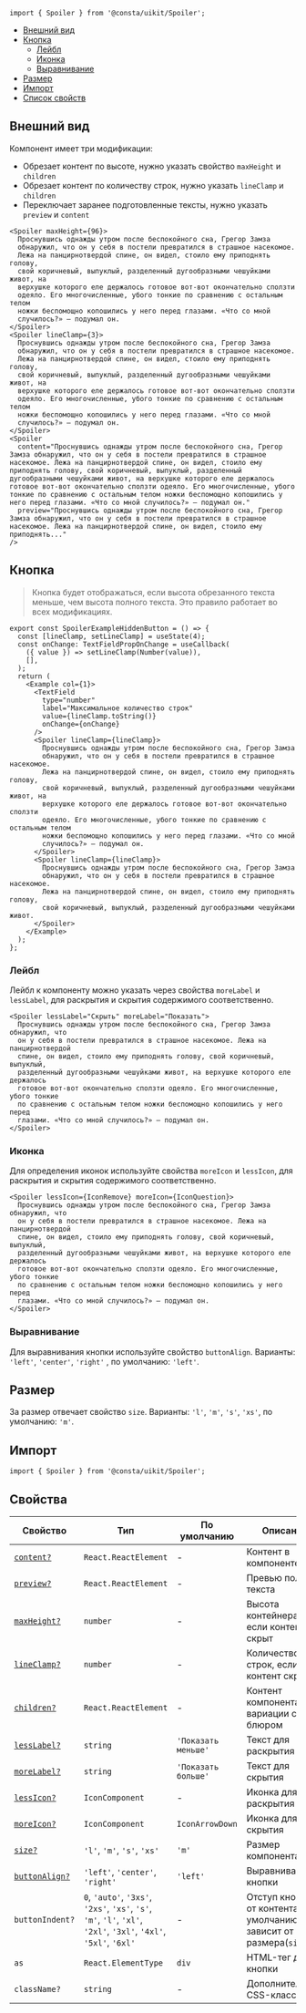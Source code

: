 
```tsx
import { Spoiler } from '@consta/uikit/Spoiler';
```

<MdxMenu>

- [Внешний вид](#внешний-вид)
- [Кнопка](#кнопка)
  - [Лейбл](#лейбл)
  - [Иконка](#иконка)
  - [Выравнивание](#выравнивание)
- [Размер](#размер)
- [Импорт](#импорт)
- [Список свойств](#свойства)

</MdxMenu>

## Внешний вид

Компонент имеет три модификации:

- Обрезает контент по высоте, нужно указать свойство `maxHeight` и `children`
- Обрезает контент по количеству строк, нужно указать `lineClamp` и `children`
- Переключает заранее подготовленные тексты, нужно указать `preview` и `content`

```tsx
<Spoiler maxHeight={96}>
  Проснувшись однажды утром после беспокойного сна, Грегор Замза
  обнаружил, что он у себя в постели превратился в страшное насекомое.
  Лежа на панцирнотвердой спине, он видел, стоило ему приподнять голову,
  свой коричневый, выпуклый, разделенный дугообразными чешуйками живот, на
  верхушке которого еле держалось готовое вот-вот окончательно сползти
  одеяло. Его многочисленные, убого тонкие по сравнению с остальным телом
  ножки беспомощно копошились у него перед глазами. «Что со мной
  случилось?» – подумал он.
</Spoiler>
<Spoiler lineClamp={3}>
  Проснувшись однажды утром после беспокойного сна, Грегор Замза
  обнаружил, что он у себя в постели превратился в страшное насекомое.
  Лежа на панцирнотвердой спине, он видел, стоило ему приподнять голову,
  свой коричневый, выпуклый, разделенный дугообразными чешуйками живот, на
  верхушке которого еле держалось готовое вот-вот окончательно сползти
  одеяло. Его многочисленные, убого тонкие по сравнению с остальным телом
  ножки беспомощно копошились у него перед глазами. «Что со мной
  случилось?» – подумал он.
</Spoiler>
<Spoiler
  content="Проснувшись однажды утром после беспокойного сна, Грегор Замза обнаружил, что он у себя в постели превратился в страшное насекомое. Лежа на панцирнотвердой спине, он видел, стоило ему приподнять голову, свой коричневый, выпуклый, разделенный дугообразными чешуйками живот, на верхушке которого еле держалось готовое вот-вот окончательно сползти одеяло. Его многочисленные, убого тонкие по сравнению с остальным телом ножки беспомощно копошились у него перед глазами. «Что со мной случилось?» – подумал он."
  preview="Проснувшись однажды утром после беспокойного сна, Грегор Замза обнаружил, что он у себя в постели превратился в страшное насекомое. Лежа на панцирнотвердой спине, он видел, стоило ему приподнять..."
/>
```

<SpoilerExampleMode />

## Кнопка

> Кнопка будет отображаться, если высота обрезанного текста меньше, чем высота полного текста.
> Это правило работает во всех модификациях.

```tsx
export const SpoilerExampleHiddenButton = () => {
  const [lineClamp, setLineClamp] = useState(4);
  const onChange: TextFieldPropOnChange = useCallback(
    ({ value }) => setLineClamp(Number(value)),
    [],
  );
  return (
    <Example col={1}>
      <TextField
        type="number"
        label="Максимальное количество строк"
        value={lineClamp.toString()}
        onChange={onChange}
      />
      <Spoiler lineClamp={lineClamp}>
        Проснувшись однажды утром после беспокойного сна, Грегор Замза
        обнаружил, что он у себя в постели превратился в страшное насекомое.
        Лежа на панцирнотвердой спине, он видел, стоило ему приподнять голову,
        свой коричневый, выпуклый, разделенный дугообразными чешуйками живот, на
        верхушке которого еле держалось готовое вот-вот окончательно сползти
        одеяло. Его многочисленные, убого тонкие по сравнению с остальным телом
        ножки беспомощно копошились у него перед глазами. «Что со мной
        случилось?» – подумал он.
      </Spoiler>
      <Spoiler lineClamp={lineClamp}>
        Проснувшись однажды утром после беспокойного сна, Грегор Замза
        обнаружил, что он у себя в постели превратился в страшное насекомое.
        Лежа на панцирнотвердой спине, он видел, стоило ему приподнять голову,
        свой коричневый, выпуклый, разделенный дугообразными чешуйками живот.
      </Spoiler>
    </Example>
  );
};
```

<SpoilerExampleHiddenButton />

### Лейбл

Лейбл к компоненту можно указать через свойства `moreLabel` и `lessLabel`, для раскрытия и скрытия содержимого соответственно.

```tsx
<Spoiler lessLabel="Скрыть" moreLabel="Показать">
  Проснувшись однажды утром после беспокойного сна, Грегор Замза обнаружил, что
  он у себя в постели превратился в страшное насекомое. Лежа на панцирнотвердой
  спине, он видел, стоило ему приподнять голову, свой коричневый, выпуклый,
  разделенный дугообразными чешуйками живот, на верхушке которого еле держалось
  готовое вот-вот окончательно сползти одеяло. Его многочисленные, убого тонкие
  по сравнению с остальным телом ножки беспомощно копошились у него перед
  глазами. «Что со мной случилось?» – подумал он.
</Spoiler>
```

<SpoilerExampleLabel />

### Иконка

Для определения иконок используйте свойства `moreIcon` и `lessIcon`, для раскрытия и скрытия содержимого соответственно.

```tsx
<Spoiler lessIcon={IconRemove} moreIcon={IconQuestion}>
  Проснувшись однажды утром после беспокойного сна, Грегор Замза обнаружил, что
  он у себя в постели превратился в страшное насекомое. Лежа на панцирнотвердой
  спине, он видел, стоило ему приподнять голову, свой коричневый, выпуклый,
  разделенный дугообразными чешуйками живот, на верхушке которого еле держалось
  готовое вот-вот окончательно сползти одеяло. Его многочисленные, убого тонкие
  по сравнению с остальным телом ножки беспомощно копошились у него перед
  глазами. «Что со мной случилось?» – подумал он.
</Spoiler>
```

<SpoilerExampleIcon />

### Выравнивание

Для выравнивания кнопки используйте свойство `buttonAlign`. Варианты: `'left'`, `'center'`, `'right'` , по умолчанию: `'left'`.

<SpoilerExampleAlign />

## Размер

За размер отвечает свойство `size`. Варианты: `'l'`, `'m'`, `'s'`, `'xs'`, по умолчанию: `'m'`.

<SpoilerExampleSize />

## Импорт

```tsx
import { Spoiler } from '@consta/uikit/Spoiler';
```

## Свойства

| Свойство                        | Тип                                                                                                               | По умолчанию        | Описание                                                           |
| ------------------------------- | ----------------------------------------------------------------------------------------------------------------- | ------------------- | ------------------------------------------------------------------ |
| [`content?`](#внешний-вид)      | `React.ReactElement`                                                                                              | -                   | Контент в компоненте                                               |
| [`preview?`](#внешний-вид)      | `React.ReactElement`                                                                                              | -                   | Превью полного текста                                              |
| [`maxHeight?`](#внешний-вид)    | `number`                                                                                                          | -                   | Высота контейнера, если контент скрыт                              |
| [`lineClamp?`](#внешний-вид)    | `number`                                                                                                          | -                   | Количество строк, если контент скрыт                               |
| [`children?`](#внешний-вид)     | `React.ReactElement`                                                                                              | -                   | Контент компонента при вариации с блюром                           |
| [`lessLabel?`](#лейбл)          | `string`                                                                                                          | `'Показать меньше'` | Текст для раскрытия                                                |
| [`moreLabel?`](#лейбл)          | `string`                                                                                                          | `'Показать больше'` | Текст для скрытия                                                  |
| [`lessIcon?`](#иконка)          | `IconComponent`                                                                                                   | -                   | Иконка для раскрытия                                               |
| [`moreIcon?`](#иконка)          | `IconComponent`                                                                                                   | `IconArrowDown`     | Иконка для скрытия                                                 |
| [`size?`](#размер)              | `'l'`, `'m'`, `'s'`, `'xs'`                                                                                       | `'m'`               | Размер компонента                                                  |
| [`buttonAlign?`](#выравнивание) | `'left'`, `'center'`, `'right'`                                                                                   | `'left'`            | Выравнивание кнопки                                                |
| `buttonIndent?`                 | `0`, `'auto'`, `'3xs'`, `'2xs'`, `'xs'`, `'s'`, `'m'`, `'l'`, `'xl'`, `'2xl'`, `'3xl'`, `'4xl'`, `'5xl'`, `'6xl'` | -                   | Отступ кнопки от контента, по умолчанию зависит от размера(`size`) |
| `as`                            | `React.ElementType`                                                                                               | `div`               | HTML-тег для кнопки                                                |
| `className?`                    | `string`                                                                                                          | -                   | Дополнительные CSS-классы                                          |
